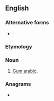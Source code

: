 ==English==

===Alternative forms===
* {{l|en|acacine}}

===Etymology===
{{suffix|acacia|in|lang=en}}

===Noun===
{{en-noun|-}}

# [[gum arabic|Gum arabic]].

===Anagrams===
* {{anagrams|en|a=aaccin|anicca}}